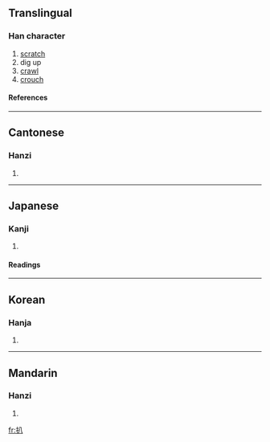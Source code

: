 ==Translingual==
===Han character===
{{Han char|rn=64|rad=手|as=02|sn=5|four=5800<sub>0</sub>|canj=手金 (QC)}}
# [[scratch]]
# dig up
# [[crawl]]
# [[crouch]]
====References====
{{Han ref|kx=0417.110|dkj=11780|dj=0763.120|hdz=31827.030|uh=6252|ud=25170|bh=A5B6|bd=42422}}
----
==Cantonese==
===Hanzi===
{{yue-hanzi|jyut=|y=pa4}}
# {{defn|Cantonese}}
----
==Japanese==
===Kanji===
{{ja-kanji|grade=|rs=手02}}
# {{defn|Japanese}} 
====Readings====
{{ja-readings|on=[[はい]] (hai), [[はつ]] (hatsu), [[はち]] (hachi)|kun=[[ぬく]] (nuku), [[さばく]] (sabaku)}}
----
==Korean==
===Hanja===
{{ko-hanja|hangeul=배|eumhun=|rv=bae|mr=pae|y=pay}}
# {{defn|Korean}}
----
==Mandarin==
===Hanzi===
{{cmn-hanzi|pin=[[bā]] (ba1), [[pā]] (pa1), [[pá]] (pa2)|wg=pa<sup>1</sup>, p'a<sup>1</sup>, p'a<sup>2</sup>}}
# {{defn|Mandarin}}

[[fr:扒]]